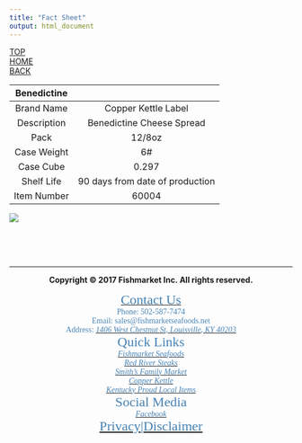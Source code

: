 ```yaml
---
title: "Fact Sheet"
output: html_document
---
```

<div id="backtop"><a href="#">TOP</a></div>
<div id="backhome"><a href="index.html">HOME</a></div>
<div id="backpage"><a href="Brand_CopperKettle.html#_spreads_">BACK</a></div>

<font size=4>

Benedictine|
:---:|:---:
Brand Name|Copper Kettle Label
Description|Benedictine Cheese Spread
Pack|12/8oz
Case Weight|6#
Case Cube|0.297
Shelf Life|90 days from date of production
Item Number|60004

</font>
![](https://raw.githubusercontent.com/HarryLu95/Fishmarket-Website/master/Product%20Photos/CK%20%26%20SFM/Benedictine.jpg)


<br>
<br>
<br>

---

<footer>

<center>**Copyright &copy; 2017 Fishmarket Inc. All rights reserved.**</center>

<font face="Calibri" color=SteelBlue>

<div class="footer_contact"><center>
[<font color=SteelBlue size=5>Contact Us</font>](Contact.html)  
Phone: 502-587-7474  
Email: sales@fishmarketseafoods.net  
Address: [<font color=SteelBlue>*1406 West Chestnut St, Louisville, KY 40203*</font>](https://www.google.com/maps/place/1406+W+Chestnut+St,+Louisville,+KY+40203)
</center></div>

<div class="footer_quicklink"><center>
<font color=SteelBlue size=5>Quick Links</font>  
[<font color=SteelBlue>*Fishmarket Seafoods*</font>](Brand_FishmarketSeafoods.html)  
[<font color=SteelBlue>*Red River Steaks*</font>](Brand_RedRiverSteaks.html)  
[<font color=SteelBlue>*Smith's Family Market*</font>](Brand_SmithFamilyMarket.html)  
[<font color=SteelBlue>*Copper Kettle*</font>](Brand_CopperKettle.html)  
[<font color=SteelBlue>*Kentucky Proud Local Items*</font>](Brand_KentuckyProud.html)
</center></div>

<div class="footer_social_privacy"><center>
<font color=SteelBlue size=5>Social Media</font>  
<i class="fa fa-facebook-official" aria-hidden="true"> [<font color=SteelBlue>Facebook</font>](https://www.facebook.com/FishmarketInc/)</i>  
<font color=SteelBlue size=5>[<font color=SteelBlue>Privacy</font>](Privacy.html)|[<font color=SteelBlue>Disclaimer</font>](Disclaimer.html)</font>
</center></div>

</font>

</footer>